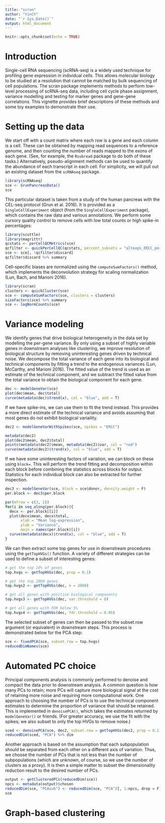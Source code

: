 ```yaml
---
title: "scran"
author: "YinCY"
date: "`r Sys.Date()`"
output: html_document
---
```


```r
knitr::opts_chunk$set(echo = TRUE)
```

# Introduction
Single-cell RNA sequencing (scRNA-seq) is a widely used technique for profiling gene expression in individual cells. This allows molecular biology to be studied at a resolution that cannot be matched by bulk sequencing of cell populations. The scran package implements methods to perform low-level processing of scRNA-seq data, including cell cycle phase assignment, variance modelling and testing for marker genes and gene-gene correlations. This vignette provides brief descriptions of these methods and some toy examples to demonstrate their use.

# Setting up the data
We start off with a count matrix where each row is a gene and each column is a cell. These can be obtained by mapping read sequences to a reference genome, and then counting the number of reads mapped to the exons of each gene. (See, for example, the `Rsubread` package to do both of these tasks.) Alternatively, pseudo-alignment methods can be used to quantify the abundance of each transcript in each cell. For simplicity, we will pull out an existing dataset from the `scRNAseq` package.

```r
library(scRNAseq)
sce <- GrunPancreasData()
sce
```

This particular dataset is taken from a study of the human pancreas with the CEL-seq protocol (Grun et al. 2016). It is provided as a `SingleCellExperiment` object (from the `SingleCellExperiment` package), which contains the raw data and various annotations. We perform some cursory quality control to remove cells with low total counts or high spike-in percentages:

```r
library(scuttle)
library(magrittr)
qcstats <- perCellQCMetrics(sce)
qcfilter <- quickPerCellQC(qcstats, percent_subsets = "altexps_ERCC_percent")
sce <- sce[, !qcfilter$discard]
qcfilter$discard %>% summary
```

Cell-specific biases are normalized using the `computeSumFactors()` method, which implements the deconvolution strategy for scaling normalization (Lun, Bach, and Marioni 2016).

```r
library(scran)
clusters <- quickCluster(sce)
sce <- computeSumFactors(sce, clusters = clusters)
sizeFactors(sce) %>% summary
sce <- logNormCounts(sce)
```

# Variance modeling
We identify genes that drive biological heterogeneity in the data set by modelling the per-gene variance. By only using a subset of highly variable genes in downstream analyses like clustering, we improve resolution of biological structure by removing uninteresting genes driven by technical noise. We decompose the total variance of each gene into its biological and technical components by fitting a trend to the endogenous variances (Lun, McCarthy, and Marioni 2016). The fitted value of the trend is used as an estimate of the technical component, and we subtract the fitted value from the total variance to obtain the biological component for each gene.

```r
dec <- modelGeneVar(sce)
plot(dec$mean, dec$total)
curve(metadata(dec)$trend(x), col = "blue", add = T)
```

If we have spike-ins, we can use them to fit the trend instead. This provides a more direct estimate of the technical variance and avoids assuming that most genes do not exhibit biological variaility.

```r
dec2 <- modelGeneVarWithSpikes(sce, spikes = "ERCC")

metadata(dec2)
plot(dec2$mean, dec2$total)
points(metadata(dec2)$mean, metadata(dec2)$var, col = "red")
curve(metadata(dec2)$trend(x), col = "blue", add = T)
```

If we have some uninteresting factors of variation, we can block on these using `block=`. This will perform the trend fitting and decomposition within each block before combining the statistics across blocks for output. Statistics for each individual block can also be extracted for further inspection.

```r
dec3 <- modelGeneVar(sce, block = sce$donor, density.weight = F)
per.block <- dec3$per.block

par(mfrow = c(3, 2))
for(i in seq_along(per.block)){
  decx <- per.block[[i]]
  plot(decx$mean, decx$total, 
       xlab = "Mean log-expression", 
       ylab = "Variance", 
       main = names(per.block)[i])
  curve(metadata(decx)$trend(x), col = "blue", add = T)
}
```

We can then extract some top genes for use in downstream procedures using the  `getTopHVGs()` function. A variety of different strategies can be used to define a subset of interesting genes:

```r
# get the top 10% of genes
top.hvgs <- getTopHVGs(dec, prop = 0.1)

# get the top 2000 genes
top.hvgs2 <- getTopHVGs(dec, n = 2000)

# get all genes with positive biological components
top.hvgs3 <- getTopHVGs(dec, var.threshold = 0)

# get all genes with FDR below 5%
top.hvgs4 <- getTopHVGs(dec, fdr.threshold = 0.05)
```

The selected subset of genes can then be passed to the subset.row argument (or equivalent) in downstream steps. This process is demonstrated below for the PCA step:

```r
sce <- fixedPCA(sce, subset.row = top.hvgs)
reducedDimNames(sce)
```

# Automated PC choice
Principal components analysis is commonly performed to denoise and compact the data prior to downstream analysis. A common question is how many PCs to retain; more PCs will capture more biological signal at the cost of retaining more noise and requiring more computational work. One approach to choosing the number of PCs is to use the technical component estimates to determine the proportion of variance that should be retained. This is implemented in  `denoisePCA()`, which takes the estimates returned by `modelGeneVar()` or friends. (For greater accuracy, we use the fit with the spikes; we also subset to only the top HVGs to remove noise.)

```r
sced <- denoisePCA(sce, dec2, subset.row = getTopHVGs(dec2, prop = 0.1))
reducedDim(sced, "PCA") %>% dim
```

Another approach is based on the assumption that each subpopulation should be separated from each other on a different axis of variation. Thus, we choose the number of PCs that is not less than the number of subpopulations (which are unknown, of course, so we use the number of clusters as a proxy). It is then a simple matter to subset the dimensionality reduction result to the desired number of PCs.

```r
output <- getClusteredPCs(reducedDim(sce))
npcs <- metadata(output)$chosen
reducedDim(sce, "PCAsub") <- reducedDim(sce, "PCA")[, 1:npcs, drop = F]
sce
```

# Graph-based clustering

























